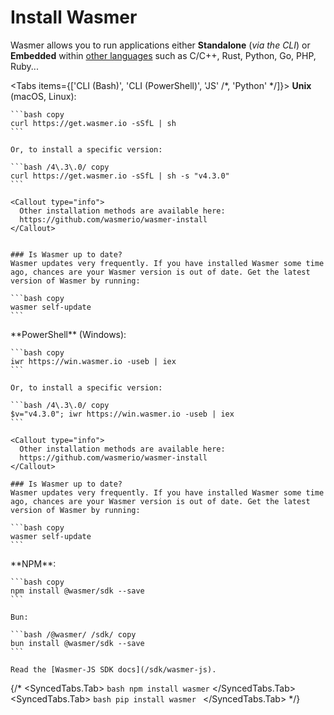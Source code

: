 # Install Wasmer


Wasmer allows you to run applications either **Standalone** (_via the CLI_) or **Embedded** within [other languages](./#sdks) such as C/C++, Rust, Python, Go, PHP, Ruby...

<Tabs items={['CLI (Bash)', 'CLI (PowerShell)', 'JS' /*, 'Python' */]}>
  <Tab>
    **Unix** (macOS, Linux):

    ```bash copy
    curl https://get.wasmer.io -sSfL | sh
    ```

    Or, to install a specific version:

    ```bash /4\.3\.0/ copy 
    curl https://get.wasmer.io -sSfL | sh -s "v4.3.0"
    ```

    <Callout type="info">
      Other installation methods are available here:
      https://github.com/wasmerio/wasmer-install
    </Callout>


    ### Is Wasmer up to date?
    Wasmer updates very frequently. If you have installed Wasmer some time ago, chances are your Wasmer version is out of date. Get the latest version of Wasmer by running:

    ```bash copy
    wasmer self-update
    ```


  </Tab>

  <Tab>
    **PowerShell** (Windows):

    ```bash copy
    iwr https://win.wasmer.io -useb | iex
    ```

    Or, to install a specific version:

    ```bash /4\.3\.0/ copy
    $v="v4.3.0"; iwr https://win.wasmer.io -useb | iex
    ```

    <Callout type="info">
      Other installation methods are available here:
      https://github.com/wasmerio/wasmer-install
    </Callout>

    ### Is Wasmer up to date?
    Wasmer updates very frequently. If you have installed Wasmer some time ago, chances are your Wasmer version is out of date. Get the latest version of Wasmer by running:

    ```bash copy
    wasmer self-update
    ```


  </Tab>


  <Tab>
    **NPM**:

    ```bash copy
    npm install @wasmer/sdk --save
    ```

    Bun:

    ```bash /@wasmer/ /sdk/ copy
    bun install @wasmer/sdk --save
    ```
    
    Read the [Wasmer-JS SDK docs](/sdk/wasmer-js).
  </Tab>


{/* <SyncedTabs.Tab> `bash npm install wasmer` </SyncedTabs.Tab> <SyncedTabs.Tab> ```bash pip install wasmer ``` </SyncedTabs.Tab> */}

</Tabs>
